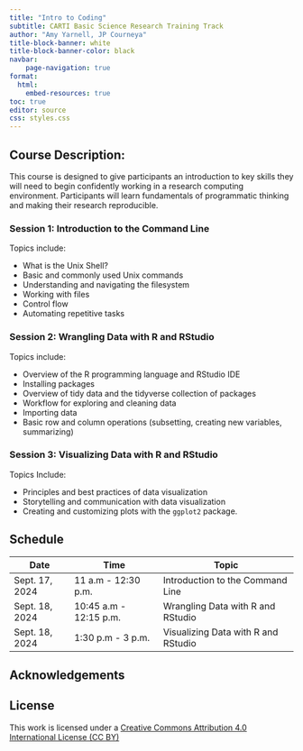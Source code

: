 ```yaml
---
title: "Intro to Coding"
subtitle: CARTI Basic Science Research Training Track 
author: "Amy Yarnell, JP Courneya"
title-block-banner: white
title-block-banner-color: black
navbar:
    page-navigation: true
format: 
  html:
    embed-resources: true
toc: true
editor: source
css: styles.css
---
```


## Course Description: 

This course is designed to give participants an introduction to key skills they will need to begin confidently working in a research computing environment. Participants will learn fundamentals of programmatic thinking and making their research reproducible.

### Session 1: Introduction to the Command Line
Topics include:

- What is the Unix Shell?
- Basic and commonly used Unix commands
- Understanding and navigating the filesystem
- Working with files
- Control flow
- Automating repetitive tasks

### Session 2: Wrangling Data with R and RStudio
Topics include: 

- Overview of the R programming language and RStudio IDE
- Installing packages
- Overview of tidy data and the tidyverse collection of packages
- Workflow for exploring and cleaning data
- Importing data
- Basic row and column operations (subsetting, creating new variables, summarizing)

### Session 3: Visualizing Data with R and RStudio
Topics Include: 

- Principles and best practices of data visualization
- Storytelling and communication with data visualization
- Creating and customizing plots with the `ggplot2` package.

## Schedule

| Date           | Time                   | Topic                              |
|----------------|------------------------|------------------------------------|
| Sept. 17, 2024 | 11 a.m - 12:30 p.m.   | Introduction to the Command Line   |
| Sept. 18, 2024 | 10:45 a.m - 12:15 p.m.| Wrangling Data with R and RStudio  |
| Sept. 18, 2024 | 1:30 p.m - 3 p.m.     | Visualizing Data with R and RStudio|


## Acknowledgements


## License
This work is licensed under a [Creative Commons Attribution 4.0 International License (CC BY)](https://creativecommons.org/licenses/by-sa/4.0/)